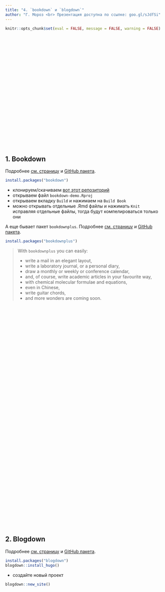 ```yaml
---
title: "4. `bookdown` и `blogdown`"
author: "Г. Мороз <br> Презентация доступна по ссылке: goo.gl/sJdfSi"
---
```


```r
knitr::opts_chunk$set(eval = FALSE, message = FALSE, warning = FALSE)
```

<style>
.parallax {
    /* The image used */
    background-image: url("bookdown.png");

    /* Set a specific height */
    min-height: 350px; 

    /* Create the parallax scrolling effect */
    background-attachment: fixed;
    background-position: center;
    background-repeat: no-repeat;
    background-size: auto;
}
.parallax2 {
    /* The image used */
    background-image: url("blogdown.png");

    /* Set a specific height */
    min-height: 350px; 

    /* Create the parallax scrolling effect */
    background-attachment: fixed;
    background-position: center;
    background-repeat: no-repeat;
    background-size: auto;
}
</style>

<div class="parallax"></div>

## 1. Bookdown
Подробнее [см. страницу](https://bookdown.org/) и [GitHub пакета](https://github.com/rstudio/bookdown).

```r
install.packages("bookdown")
```


* клонируем/скачиваем [вот этот репозиторий](https://github.com/rstudio/bookdown-demo)
* открываем файл `bookdown-demo.Rproj`
* открываем вкладку `Build` и нажимаем на `Build Book`
* можно открывать отдельные .Rmd файлы и нажимать `Knit` исправляя отдельные файлы, тогда будут компелироваться только они

А еще бывает пакет `bookdownplus`. Подробнее [см. страницу](https://bookdown.org/baydap/bookdownplus/) и [GitHub пакета](https://github.com/pzhaonet/bookdownplus).
```r
install.packages("bookdownplus")
```

> With `bookdownplus` you can easily:
> 
> * write a mail in an elegant layout,
> * write a laboratory journal, or a personal diary,
> * draw a monthly or weekly or conference calendar,
> * and, of course, write academic articles in your favourite way,
> * with chemical molecular formulae and equations,
> * even in Chinese,
> * write guitar chords,
> * and more wonders are coming soon.

<div class="parallax"></div>
<div class="parallax2"></div>

## 2. Blogdown
Подробнее [см. страницу](https://bookdown.org/yihui/blogdown/) и [GitHub пакета](https://github.com/rstudio/blogdown).

```r
install.packages("blogdown")
blogdown::install_hugo()
```

* создайте новый проект

```r
blogdown::new_site()
```

<div class="parallax2"></div>